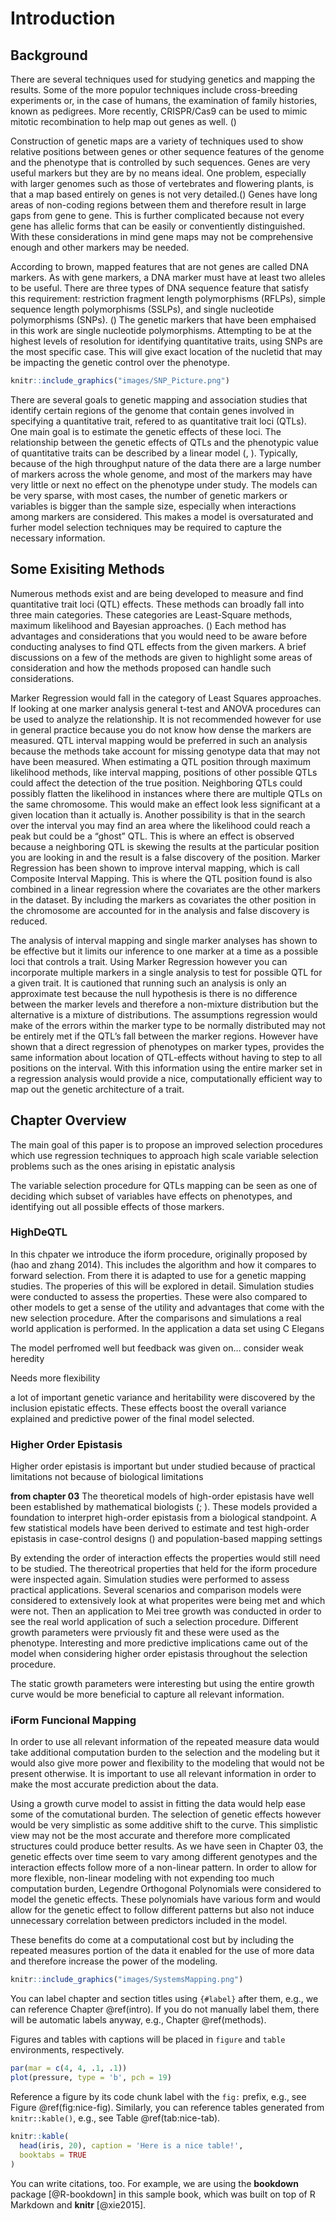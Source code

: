 # Introduction {#intro}
\pagenumbering{arabic}
\setcounter{page}{1}

## Background

<p> There are several techniques used for studying genetics and mapping the results.  Some of the more populor techniques include cross-breeding experiments or, in the case of  humans, the examination of family histories, known as pedigrees. More recently, CRISPR/Cas9 can be used to mimic mitotic recombination to help map out genes as well. (\cite{sadhu2016crispr}) </p>

<p> Construction of genetic maps are a variety of techniques used to show relative positions between genes or other sequence features of the genome and the phenotype that is controlled by such sequences. Genes are very useful markers but they are by no means ideal. One problem, especially with larger genomes such as those of vertebrates and flowering plants, is that a map based entirely on genes is not very detailed.(\cite{brown2006genomes}) Genes have long areas of non-coding regions between them and therefore result in large gaps from gene to gene.  This is further complicated because not every gene has allelic forms that can be easily or conventiently distinguished.  With these considerations in mind gene maps may not be comprehensive enough and other markers may be needed. </p>

<p> According to brown, mapped features that are not genes are called DNA markers. As with gene markers, a DNA marker must have at least two alleles to be useful. There are three types of DNA sequence feature that satisfy this requirement: restriction fragment length polymorphisms (RFLPs), simple sequence length polymorphisms (SSLPs), and single nucleotide polymorphisms (SNPs). (\cite{brown2006genomes})  The genetic markers that have been emphaised in this work are single nucleotide polymorphisms.  Attempting to be at the highest levels of resolution for identifying quantitative traits, using SNPs are the most specific case.  This will give exact location of the nucletid that may be impacting the genetic control over the phenotype. </p>


```r
knitr::include_graphics("images/SNP_Picture.png")
```

<p> There are several goals to genetic mapping and association studies that identify certain regions of the genome that contain genes involved in specifying a quantitative trait, refered to as quantitative trait loci (QTLs).  One main goal is to estimate the genetic effects of these loci. The relationship between the genetic effects of QTLs and the phenotypic value of quantitative traits can be described by a linear model (\cite{collard2005introduction}, \cite{xu2007empirical}). Typically, because of the high throughput nature of the data there are a large number of markers across the whole genome, and most of the markers may have very little or next no effect on the phenotype under study. The models can be very sparse, with most cases, the number of genetic markers or variables is bigger than the sample size, especially when interactions among markers are considered. This makes a model is oversaturated and furher model selection techniques may be required to capture the necessary information. \cite{dong2015accurate} </p>



## Some Exisiting Methods

Numerous methods exist and are being developed to measure and find quantitative trait loci (QTL) effects.  These methods can broadly fall into three main categories.  These categories are Least-Square methods, maximum likelihood and Bayesian approaches.  (\cite{wu2007statistical})  Each method has advantages and considerations that you would need to be aware before conducting analyses to find QTL effects from the given markers.  A brief discussions on a few of the methods are given to highlight some areas of consideration and how the methods proposed can handle such considerations.  

Marker Regression would fall in the category of Least Squares approaches.  If looking at one marker analysis general t-test and ANOVA procedures can be used to analyze the relationship.  It is not recommended however for use in general practice because you do not know how dense the markers are measured.  QTL interval mapping would be preferred in such an analysis because the methods take account for missing genotype data that may not have been measured.  When estimating a QTL position through maximum likelihood methods, like interval mapping, positions of other possible QTLs could affect the detection of the true position.  Neighboring QTLs could possibly flatten the likelihood in instances where there are multiple QTLs on the same chromosome. This would make an effect look less significant at a given location than it actually is.  Another possibility is that in the search over the interval you may find an area where the likelihood could reach a peak but could be a “ghost” QTL.  This is where an effect is observed because a neighboring QTL is skewing the results at the particular position you are looking in and the result is a false discovery of the position.  Marker Regression has been shown to improve interval mapping, which is call Composite Interval Mapping.  This is where the QTL position found is also combined in a linear regression where the covariates are the other markers in the dataset.  By including the markers as covariates the other position in the chromosome are accounted for in the analysis and false discovery is reduced.  

<p> The analysis of interval mapping and single marker analyses has shown to be effective but it limits our inference to one marker at a time as a possible loci that controls a trait.   Using Marker Regression however you can incorporate multiple markers in a single analysis to test for possible QTL for a given trait.  It is cautioned that running such an analysis is only an approximate test because the null hypothesis is there is no difference between the marker levels and therefore a non-mixture distribution but the alternative is a mixture of distributions.  The assumptions regression would make of the errors within the marker type to be normally distributed may not be entirely met if the QTL’s fall between the marker regions.  However \cite{whittaker1996mapping} have shown that a direct regression of phenotypes on marker types, provides the same information about location of QTL-effects without having to step to all positions on the interval.  With this information using the entire marker set in a regression analysis would provide a nice, computationally efficient way to map out the genetic architecture of a trait.</p>


##	Chapter Overview

The main goal of this paper is to propose an improved selection procedures which use regression techniques to approach high scale variable selection problems such as the ones arising in epistatic analysis

The variable selection procedure for QTLs mapping can be seen as one of deciding which subset of variables have effects on phenotypes, and identifying out all possible effects of those markers.


### HighDeQTL

In this chpater we introduce the iform procedure, originally proposed by (hao and zhang 2014).  This includes the algorithm and how it compares to forward selection.  From there it is adapted to use for a genetic mapping studies.  The properies of this will be explored in detail.  Simulation studies were conducted to assess the properties.  These were also compared to other models to get a sense of the utility and advantages that come with the new selection procedure.  After the comparisons and simulations a real world application is performed.  In the application a data set using C Elegans 

The model perfromed well but feedback was given on...
consider weak heredity


Needs more flexibility

a lot of important genetic variance and heritability were discovered by the inclusion epistatic effects.  These effects boost the overall variance explained and predictive power of the final model selected.  



### Higher Order Epistasis

Higher order epistasis is important but under studied because of practical limitations not because of biological limitations


**from chapter 03**
The theoretical models of high-order epistasis have well been established by mathematical biologists (\cite{hansen2001epistasis}; \cite{beerenwinkel2007analysis}). These models provided a foundation to interpret high-order epistasis from a biological standpoint. A few statistical models have been derived to estimate and test high-order epistasis in case-control designs (\cite{wang2015bayesian}) and population-based mapping settings

By extending the order of interaction effects the properties would still need to be studied.  The thereotrical properties that held for the iform procedure were inspected again. Simulation studies were performed to assess practical applications.  Several scenarios and comparison models were considered to extensively look at what properites were being met and which were not.  Then an application to Mei tree growth was conducted in order to see the real world application of such a selection procedure.  Different growth parameters were prviously fit and these were used as the phenotype.  Interesting and more predictive implications came out of the model when considering higher order epistasis throughout the selection procedure.  

The static growth parameters were interesting but using the entire growth curve would be more beneficial to capture all relevant information.




### iForm Funcional Mapping

In order to use all relevant information of the repeated measure data would take additional computation burden to the selection and the modeling but it would also give more power and flexibility to the modeling that would not be present otherwise.  It is important to use all relevant information in order to make the most accurate prediction about the data.  

Using a growth curve model to assist in fitting the data would help ease some of the comutational burden.  The selection of genetic effects however would be very simplistic as some additive shift to the curve.  This simplistic view may not be the most accurate and therefore more complicated structures could produce better results.  As we have seen in Chapter 03, the genetic effects over time seem to vary among different genotypes and the interaction effects follow more of a non-linear pattern. In order to allow for more flexible, non-linear modeling with not expending too much computation burden, Legendre Orthogonal Polynomials were considered to model the genetic effects.  These polynomials have various form and would allow for the genetic effect to follow different patterns but also not induce unnecessary correlation between predictors included in the model.  

These benefits do come at a computational cost but by including the repeated measures portion of the data it enabled for the use of more data and therefore increase the power of the modeling.  



```r
knitr::include_graphics("images/SystemsMapping.png")
```





You can label chapter and section titles using `{#label}` after them, e.g., we can reference Chapter \@ref(intro). If you do not manually label them, there will be automatic labels anyway, e.g., Chapter \@ref(methods).

Figures and tables with captions will be placed in `figure` and `table` environments, respectively.

```r
par(mar = c(4, 4, .1, .1))
plot(pressure, type = 'b', pch = 19)
```

Reference a figure by its code chunk label with the `fig:` prefix, e.g., see Figure \@ref(fig:nice-fig). Similarly, you can reference tables generated from `knitr::kable()`, e.g., see Table \@ref(tab:nice-tab).

```r
knitr::kable(
  head(iris, 20), caption = 'Here is a nice table!',
  booktabs = TRUE
)
```

You can write citations, too. For example, we are using the **bookdown** package [@R-bookdown] in this sample book, which was built on top of R Markdown and **knitr** [@xie2015].
